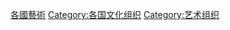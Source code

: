 {{Categories by country|nocat}}

[[Category:各國藝術|]]
[[Category:各国文化组织|Category:各国文化组织]]
[[Category:艺术组织|Category:艺术组织]]